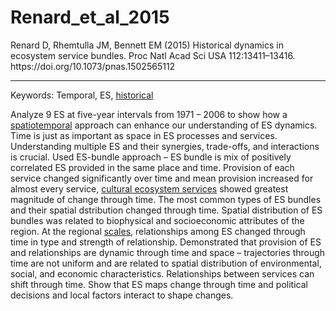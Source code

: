 # Renard_et_al_2015

Renard D, Rhemtulla JM, Bennett EM (2015) Historical dynamics in ecosystem service bundles. Proc Natl Acad Sci USA 112:13411–13416. https://doi.org/10.1073/pnas.1502565112

---

Keywords: Temporal, ES, [historical](../topics/Historical.qmd)	

Analyze 9 ES at five-year intervals from 1971 – 2006 to show how a [spatiotemporal](../topics/Spatiotemporal.qmd) approach can enhance our understanding of ES dynamics. Time is just as important as space in ES processes and services. Understanding multiple ES and their synergies, trade-offs, and interactions is crucial. Used ES-bundle approach – ES bundle is mix of positively correlated ES provided in the same place and time. Provision of each service changed significantly over time and mean provision increased for almost every service, [cultural ecosystem services](../topics/CulturalEcosystemServices.qmd) showed greatest magnitude of change through time. The most common types of ES bundles and their spatial dstribution changed through time. Spatial distribution of ES bundles was related to biophysical and socioeconomic attributes of the region. At the regional [scales](../topics/Scales.qmd), relationships among ES changed through time in type and strength of relationship. Demonstrated that provision of ES and relationships are dynamic through time and space – trajectories through time are not uniform and are related to spatial distribution of environmental, social, and economic characteristics. Relationships between services can shift through time. Show that ES maps change through time and political decisions and local factors interact to shape changes. 
